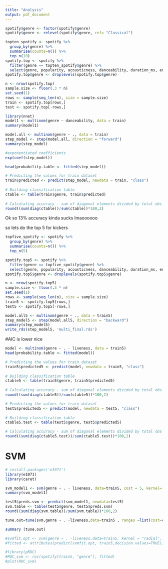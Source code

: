 ```yaml
---
title: "Analysis"
output: pdf_document
---
```


```r
spotify$genre <- factor(spotify$genre)
spotify$genre <- relevel(spotify$genre, ref= "Classical")
```

```r
topten_spotify <- spotify %>%
  group_by(genre) %>% 
  summarise(counts=n()) %>%
  top_n(10)
spotify.top <- spotify %>%
  filter(genre == topten_spotify$genre) %>%
  select(genre, popularity, acousticness, danceability, duration_ms, energy, instrumentalness, liveness, loudness, speechiness, tempo, valence)
spotify.top$genre <- droplevels(spotify.top$genre)
```


```r
n <- nrow(spotify.top)
sample.size <- floor(.3 * n)
set.seed(1)
rows <- sample(seq_len(n), size = sample.size)
train <- spotify.top[rows,] 
test <- spotify.top[-rows,]
```

```r
library(nnet)
model1 <- multinom(genre ~ danceability, data = train)
summary(model1)
```

```r
model.all <- multinom(genre ~ ., data = train)
step_model <- step(model.all, direction = "forward")
summary(step_model)
```
```r
#exponentiated coefficients
exp(coef(step_model))
```
```r
head(probability.table <- fitted(step_model))

# Predicting the values for train dataset
train$predicted <- predict(step_model, newdata = train, "class")
 
# Building classification table
ctable <- table(train$genre, train$predicted)
 
# Calculating accuracy - sum of diagonal elements divided by total obs
round((sum(diag(ctable))/sum(ctable))*100,2)
```

Ok so 13% accuracy kinda sucks lmaoooooo

so lets do the top 5 for kickers

```r
topfive_spotify <- spotify %>%
  group_by(genre) %>% 
  summarise(counts=n()) %>%
  top_n(5)

spotify.top5 <- spotify %>%
  filter(genre == topfive_spotify$genre) %>%
  select(genre, popularity, acousticness, danceability, duration_ms, energy, instrumentalness, liveness, loudness, speechiness, tempo, valence)
spotify.top5$genre <- droplevels(spotify.top5$genre)
```
```r
n <- nrow(spotify.top5)
sample.size <- floor(.3 * n)
set.seed(1)
rows <- sample(seq_len(n), size = sample.size)
train5 <- spotify.top5[rows,] 
test5 <- spotify.top5[-rows,]
```

```r
model.all5 <- multinom(genre ~ ., data = train5)
step_model5 <- step(model.all5, direction = "backward")
summary(step_model5)
write_rds(step_model5, 'multi_final.rds')
```
#AIC is lower nice

```r
model <- multinom(genre ~ . - liveness, data = train5)
head(probability.table <- fitted(model))

# Predicting the values for train dataset
train5$predicted5 <- predict(model, newdata = train5, "class")
 
# Building classification table
ctable5 <- table(train5$genre, train5$predicted5)
 
# Calculating accuracy - sum of diagonal elements divided by total obs
round((sum(diag(ctable5))/sum(ctable5))*100,2)
```

```r

# Predicting the values for train dataset
test5$predicted5 <- predict(model, newdata = test5, "class")
 
# Building classification table
ctable5.test <- table(test5$genre, test5$predicted5)

# Calculating accuracy - sum of diagonal elements divided by total obs
round((sum(diag(ctable5.test))/sum(ctable5.test))*100,2)

```

# SVM

```r
# install.packages('e1071')
library(e1071)
library(caret)
```



```r
svm_model1 <- svm(genre ~ . - liveness, data=train5, cost = 5, kernel='radial')
summary(svm_model1)

test5$preds.svm <- predict(svm_model1, newdata=test5)
svm.table <- table(test5$genre, test5$preds.svm)
round((sum(diag(svm.table))/sum(svm.table))*100,2)
```
```r
tune.out=tune(svm,genre ~ . -liveness,data=train5 , ranges =list(cost=c(0.001 , 0.01, 0.1, 1,5,10,100) ))

summary (tune.out)
```




```r

#svmfit.opt <- svm(genre ~ . -liveness,data=train5, kernel = "radial", gamma = 2, cost = 10, decision.values = TRUE)
#fitted <- attributes(predict(svmfit.opt, train5,decision.values=TRUE))$decision.values

#library(pROC)
#ROC_svm <- roc(spotify[train5, "genre"], fitted)
#plot(ROC_svm)

```



